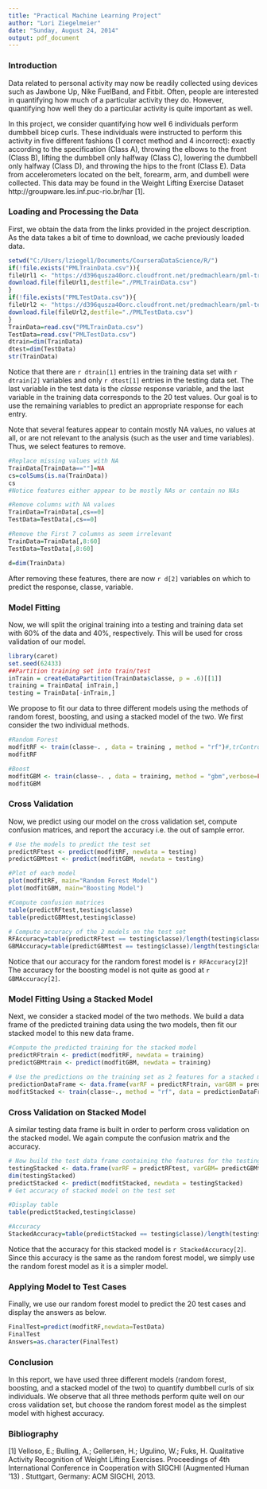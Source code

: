 ```yaml
---
title: "Practical Machine Learning Project"
author: "Lori Ziegelmeier"
date: "Sunday, August 24, 2014"
output: pdf_document
---
```


### Introduction

Data related to personal activity may now be readily collected using devices such as Jawbone Up, Nike FuelBand, and Fitbit.  Often, people are interested in quantifying how much of a particular activity they do.  However, quantifying how well they do a particular activity is quite important as well. 

In this project, we consider quantifying how well 6 individuals perform dumbbell bicep curls.  These individuals were instructed to perform this activity in five different fashions (1 correct method and 4 incorrect):  exactly according to the specification (Class A), throwing the elbows to the front (Class B), lifting the dumbbell only halfway (Class C), lowering the dumbbell only halfway (Class D), and throwing the hips to the front (Class E).  Data from accelerometers located on the belt, forearm, arm, and dumbell were collected. This data may be found in the Weight Lifting Exercise Dataset http://groupware.les.inf.puc-rio.br/har [1].

### Loading and Processing the Data

First, we obtain the data from the links provided in the project description.  As the data takes a bit of time to download, we cache previously loaded data.

```r
setwd("C:/Users/lziegel1/Documents/CourseraDataScience/R/")
if(!file.exists("PMLTrainData.csv")){
fileUrl1 <- "https://d396qusza40orc.cloudfront.net/predmachlearn/pml-training.csv"
download.file(fileUrl1,destfile="./PMLTrainData.csv")
}
if(!file.exists("PMLTestData.csv")){
fileUrl2 <- "https://d396qusza40orc.cloudfront.net/predmachlearn/pml-testing.csv"
download.file(fileUrl2,destfile="./PMLTestData.csv")
}
TrainData=read.csv("PMLTrainData.csv")
TestData=read.csv("PMLTestData.csv")
dtrain=dim(TrainData)
dtest=dim(TestData)
str(TrainData)
```
Notice that there are `r dtrain[1]` entries in the training data set with `r dtrain[2]` variables and only `r dtest[1]` entries in the testing data set.  The last variable in the test data is the *classe* response variable, and the last variable in the training data corresponds to the 20 test values.  Our goal is to use the remaining variables to predict an appropriate response for each entry.

Note that several features appear to contain mostly NA values, no values at all, or are not relevant to the analysis (such as the user and time variables).  Thus, we select features to remove. 

```r

#Replace missing values with NA
TrainData[TrainData==""]=NA
cs=colSums(is.na(TrainData)) 
cs
#Notice features either appear to be mostly NAs or contain no NAs

#Remove columns with NA values
TrainData=TrainData[,cs==0]
TestData=TestData[,cs==0]

#Remove the First 7 columns as seem irrelevant
TrainData=TrainData[,8:60]
TestData=TestData[,8:60]

d=dim(TrainData)
```

After removing these features, there are now `r d[2]` variables on which to predict the response, classe, variable.

### Model Fitting

Now, we will split the original training into a testing and training data set with 60% of the data and 40%, respectively.  This will be used for cross validation of our model.

```r

library(caret)
set.seed(62433)
##Partition training set into train/test
inTrain = createDataPartition(TrainData$classe, p = .6)[[1]]
training = TrainData[ inTrain,]
testing = TrainData[-inTrain,]
```

We propose to fit our data to three different models using the methods of random forest, boosting, and using a stacked model of the two.  We first consider the two individual methods.

```r
#Random Forest
modfitRF <- train(classe~. , data = training , method = "rf")#,trControl=trainControl(method="cv",number=10))
modfitRF

#Boost
modfitGBM <- train(classe~. , data = training, method = "gbm",verbose=FALSE)#,trControl=trainControl(method="cv",number=10) );
modfitGBM

```

### Cross Validation

Now, we predict using our model on the cross validation set, compute confusion matrices, and report the accuracy i.e. the out of sample error.
```r
# Use the models to predict the test set
predictRFtest <- predict(modfitRF, newdata = testing)
predictGBMtest <- predict(modfitGBM, newdata = testing)

#Plot of each model
plot(modfitRF, main="Random Forest Model")
plot(modfitGBM, main="Boosting Model")

#Compute confusion matrices
table(predictRFtest,testing$classe)
table(predictGBMtest,testing$classe)

# Compute accuracy of the 2 models on the test set
RFAccuracy=table(predictRFtest == testing$classe)/length(testing$classe)
GBMAccuracy=table(predictGBMtest == testing$classe)/length(testing$classe)
```
Notice that our accuracy for the random forest model is `r RFAccuracy[2]`!  The accuracy for the boosting model is not quite as good at `r GBMAccuracy[2]`.

### Model Fitting Using a Stacked Model

Next, we consider a stacked model of the two methods.  We build a data frame of the predicted training data using the two models, then fit our stacked model to this new data frame.

```r

#Compute the predicted training for the stacked model
predictRFtrain <- predict(modfitRF, newdata = training)
predictGBMtrain <- predict(modfitGBM, newdata = training)

# Use the predictions on the training set as 2 features for a stacked model
predictionDataFrame <- data.frame(varRF = predictRFtrain, varGBM = predictGBMtrain, classe = training$classe)
modfitStacked <- train(classe~., method = "rf", data = predictionDataFrame)
```

### Cross Validation on Stacked Model

A similar testing data frame is built in order to perform cross validation on the stacked model.  We again compute the confusion matrix and the accuracy.

```r
# Now build the test data frame containing the features for the testing set for the stacked model
testingStacked <- data.frame(varRF = predictRFtest, varGBM= predictGBMtest, classe = testing$classe)
dim(testingStacked)
predictStacked <- predict(modfitStacked, newdata = testingStacked)
# Get accuracy of stacked model on the test set

#Display table
table(predictStacked,testing$classe)

#Accuracy
StackedAccuracy=table(predictStacked == testing$classe)/length(testing$classe)
```

Notice that the accuracy for this stacked model is `r StackedAccuracy[2]`.  Since this accuracy is the same as the random forest model, we simply use the random forest model as it is a simpler model.

### Applying Model to Test Cases

Finally, we use our random forest model to predict the 20 test cases and display the answers as below.

```r
FinalTest=predict(modfitRF,newdata=TestData)
FinalTest
Answers=as.character(FinalTest)
```


### Conclusion

In this report, we have used three different models (random forest, boosting, and a stacked model of the two) to quantify dumbbell curls of six individuals.  We observe that all three methods perform quite well on our cross validation set, but choose the random forest model as the simplest model with highest accuracy. 


### Bibliography

[1] Velloso, E.; Bulling, A.; Gellersen, H.; Ugulino, W.; Fuks, H. Qualitative Activity Recognition of Weight Lifting Exercises. Proceedings of 4th International Conference in Cooperation with SIGCHI (Augmented Human '13) . Stuttgart, Germany: ACM SIGCHI, 2013.



